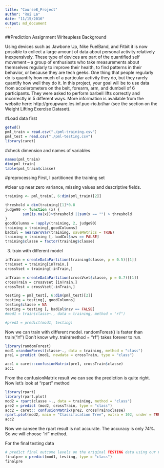 ```yaml
---
title: "Course8_Project"
author: "Rui La"
date: "11/15/2016"
output: md_document
---
```


##Prediction Assignment Writeupless 
Background

Using devices such as Jawbone Up, Nike FuelBand, and Fitbit it is now possible to collect a large amount of data about personal activity relatively inexpensively. These type of devices are part of the quantified self movement – a group of enthusiasts who take measurements about themselves regularly to improve their health, to find patterns in their behavior, or because they are tech geeks. One thing that people regularly do is quantify how much of a particular activity they do, but they rarely quantify how well they do it. In this project, your goal will be to use data from accelerometers on the belt, forearm, arm, and dumbell of 6 participants. They were asked to perform barbell lifts correctly and incorrectly in 5 different ways. More information is available from the website here: http://groupware.les.inf.puc-rio.br/har (see the section on the Weight Lifting Exercise Dataset).


#Load data first
```r
getwd()
pml_train = read.csv("./pml-training.csv")
pml_test = read.csv("./pml-testing.csv")
library(caret)
```
#check dimension and names of variables
```r
names(pml_train)
dim(pml_train)
table(pml_train$classe)
```

#preprocessing 
First, I partitioned the training set


#clear up near zero variance, missing values and descriptive fields.


```r
training <- pml_train[, 6:dim(pml_train)[2]]

threshold = dim(training)[1]*0.8
judge90 <- function (x) {
        sum(is.na(x))>threshold ||sum(x == "") > threshold
}
goodColumns = !apply(training, 2, judge90)
training = training[,goodColumns]
badCol = nearZeroVar(training, saveMetrics = TRUE)
training = training [, badCol$nzv == FALSE]
training$classe = factor(training$classe)
```
3. train with different model
```r
inTrain = createDataPartition(training$classe, p = 0.5)[[1]]
trainset = training[inTrain,]
crossVset = training[-inTrain,]

inTrain = createDataPartition(crossVset$classe, p = 0.7)[[1]]
crossTrain = crossVset [inTrain,]
crossTest = crossVset[-inTrain,]

testing = pml_test[, 6:dim(pml_test)[2]]
testing = testing[, goodColumns]
testing$classe = NA
testing = testing [, badCol$nzv == FALSE]
#mod1 = train(classe~., data = training, method = "rf")

#pred1 = predict(mod1, testing)
```


Now we can train with different model. randomForest() is faster than train("rf")
Don't know why. train(method = "rf") takes forever to run.
```r
library(randomForest)
mod1 =randomForest(classe~., data = training, method = "class")
pre1 = predict (mod1, newdata = crossTrain, type = "class")
```
```r
acc1 = caret::confusionMatrix(pre1, crossTrain$classe)
acc1

```

From the confusionMatrix result we can see the prediction is quite right. Now let's look at "rpart" method

```r
library(rpart)
library(rpart.plot)
mod2 = rpart(classe ~., data = training, method = "class")
pre2 = predict (mod2, crossTrain, type = "class")
acc2 = caret:: confusionMatrix(pre2, crossTrain$classe)
rpart.plot(mod2, main = "Classification Tree", extra = 102, under = TRUE, faclen = 0)
acc2
```

Now we cansee the rpart result is not accurate. The accuracy is only 74%. So we will choose "rf" method.

For the final testing data

```r
# predict final outcome levels on the original TESTING data using our mod1 algorithm
finalpre = predict(mod1, testing, type = "class")
finalpre
```